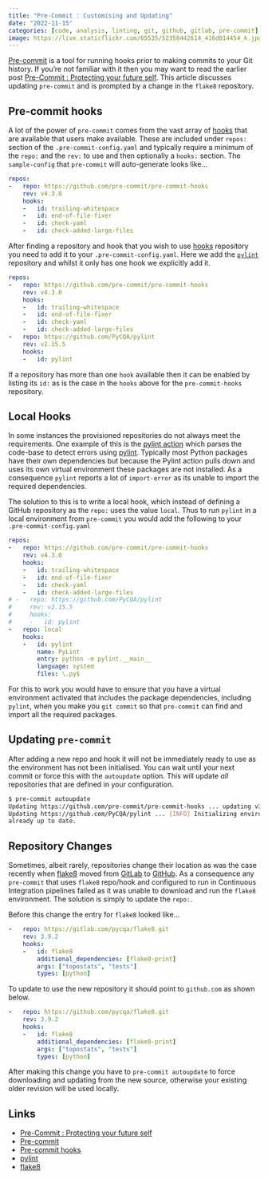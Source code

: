 ```yaml
---
title: "Pre-Commit : Customising and Updating"
date: "2022-11-15"
categories: [code, analysis, linting, git, github, gitlab, pre-commit]
image: https://live.staticflickr.com/65535/52358442614_416d014454_k.jpg
---
```


[Pre-commit](https://pre-commit.com/) is a tool for running hooks prior to making commits to your Git history. If you're
not familiar with it then you may want to read the earlier post [Pre-Commit : Protecting your future
self](https://ns-rse.github.io/posts/pre-commit/). This article discusses updating `pre-commit` and is prompted by a
change in the `flake8` repository.


## Pre-commit hooks

A lot of the power of `pre-commit` comes from the vast array of [hooks](https://pre-commit.com/hooks.html) that are
available that users make available. These are included under `repos:` section of the `.pre-commit-config.yaml` and
typically require a minimum of the `repo:` and the `rev:` to use and then optionally a `hooks:` section. The
`sample-config` that `pre-commit` will auto-generate looks like...


``` .yaml
repos:
-   repo: https://github.com/pre-commit/pre-commit-hooks
    rev: v4.3.0
    hooks:
    -   id: trailing-whitespace
    -   id: end-of-file-fixer
    -   id: check-yaml
    -   id: check-added-large-files
```

After finding a repository and hook that you wish to use [hooks](https://pre-commit.com/hooks.html) repository you need
to add it to your `.pre-commit-config.yaml`. Here we add the [`pylint`](https://github.com/PyCQA/pylint) repository and
whilst it only has one hook we explicitly add it.


``` .yaml
repos:
-   repo: https://github.com/pre-commit/pre-commit-hooks
    rev: v4.3.0
    hooks:
    -   id: trailing-whitespace
    -   id: end-of-file-fixer
    -   id: check-yaml
    -   id: check-added-large-files
-   repo: https://github.com/PyCQA/pylint
    rev: v2.15.5
    hooks:
    -   id: pylint
```

If a repository has more than one `hook` available then it can be enabled by listing its `id:` as is the case in the
`hooks` above for the `pre-commit-hooks` repository.

## Local Hooks

In some instances the provisioned repositories do not always meet the requirements. One example of this is the
[pylint action](https://github.com/pycqa/pylint) which parses the code-base to detect errors using
[pylint](https://pylint.pycqa.org/en/latest/). Typically most Python packages have their own dependencies but because
the Pylint action pulls down and uses its own virtual environment these packages are not installed. As a consequence
`pylint` reports a lot of `import-error` as its unable to import the required dependencies.

The solution to this is to write a local hook, which instead of defining a GitHub repository as the `repo:` uses the
value `local`. Thus to run `pylint` in a local environment from `pre-commit` you would add the following to your `.pre-commit-config.yaml`

``` .yaml
repos:
-   repo: https://github.com/pre-commit/pre-commit-hooks
    rev: v4.3.0
    hooks:
    -   id: trailing-whitespace
    -   id: end-of-file-fixer
    -   id: check-yaml
    -   id: check-added-large-files
# -   repo: https://github.com/PyCQA/pylint
#     rev: v2.15.5
#     hooks:
#     -   id: pylint
-   repo: local
    hooks:
    -   id: pylint
        name: PyLint
        entry: python -m pylint.__main__
        language: system
        files: \.py$
```

For this to work you would have to ensure that you have a virtual environment activated that includes the package
dependencies, including `pylint`, when you make you `git commit` so that `pre-commit` can find and import all the
required packages.

## Updating `pre-commit`

After adding a new repo and hook it will not be immediately ready to use as the environment has not been
initialised. You can wait until your next commit or force this with the `autoupdate` option. This will update _all_
repositories that are defined in your configuration.

``` .bash
$ pre-commit autoupdate
Updating https://github.com/pre-commit/pre-commit-hooks ... updating v3.2.0 -> v4.3.0.
Updating https://github.com/PyCQA/pylint ... [INFO] Initializing environment for https://github.com/PyCQA/pylint.
already up to date.
```


## Repository Changes

Sometimes, albeit rarely, repositories change their location as was the case recently when
[flake8](https://gitlab.com/PyCQA/flake8) moved from [GitLab](https://gitlab.com) to
[GitHub](https://github.com/PyCQA/flake8). As a consequence any `pre-commit` that uses `flake8` repo/hook and configured
to run in Continuous Integration pipelines failed as it was unable to download and run the `flake8` environment. The
solution is simply to update the `repo:`.

Before this change the entry for `flake8` looked like...

``` .yaml
-   repo: https://gitlab.com/pycqa/flake8.git
    rev: 3.9.2
    hooks:
    -   id: flake8
        additional_dependencies: [flake8-print]
        args: ["topostats", "tests"]
        types: [python]
```

To update to use the new repository it should point to `github.com` as shown below.

``` .yaml
-   repo: https://github.com/pycqa/flake8.git
    rev: 3.9.2
    hooks:
    -   id: flake8
        additional_dependencies: [flake8-print]
        args: ["topostats", "tests"]
        types: [python]
```


After making this change you have to `pre-commit autoupdate` to force downloading and updating from the new source,
otherwise your existing older revision will be used locally.


## Links

* [Pre-Commit : Protecting your future self](https://ns-rse.github.io/posts/pre-commit/)
* [Pre-commit](https://pre-commit.com/)
* [Pre-commit hooks](https://pre-commit.com/hooks.html)
* [pylint](https://github.com/PyCQA/pylint)
* [flake8](https://github.com/PyCQA/flake8)
